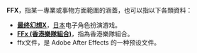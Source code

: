 '''FFX'''，指某一專業或事物方面範圍的涵蓋，也可以指以下各類資料：
*'''[[最终幻想X|最终幻想X]]'''，[[日本|日本]]电子角色扮演游戏。
*'''[[FFx_(香港樂隊組合)|FFx (香港樂隊組合)]]'''，指為香港樂隊組合。
*ffx文件，是 Adobe After Effects 的一种预设文件。

{{disambig|Cat=三字拉丁字母缩写消歧义}}